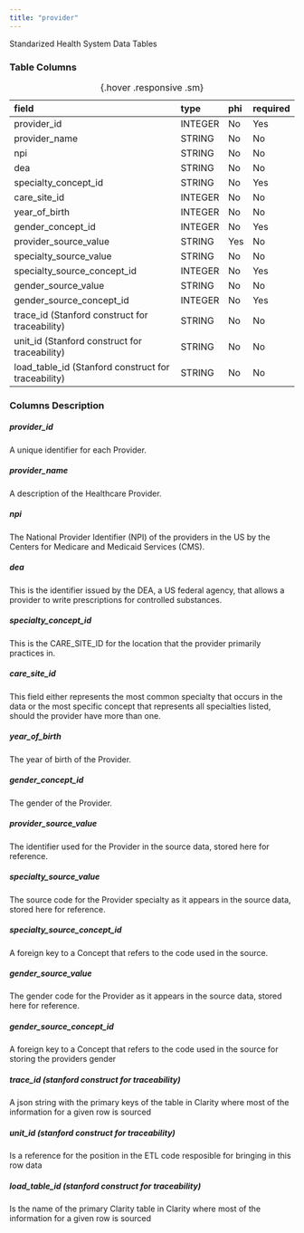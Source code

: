 ```yaml
---
title: "provider"
---
```


Standarized Health System Data Tables

### Table Columns

| field                                               | type    | phi   | required   |
|:----------------------------------------------------|:--------|:------|:-----------|
| provider_id                                         | INTEGER | No    | Yes        |
| provider_name                                       | STRING  | No    | No         |
| npi                                                 | STRING  | No    | No         |
| dea                                                 | STRING  | No    | No         |
| specialty_concept_id                                | STRING  | No    | Yes        |
| care_site_id                                        | INTEGER | No    | No         |
| year_of_birth                                       | INTEGER | No    | No         |
| gender_concept_id                                   | INTEGER | No    | Yes        |
| provider_source_value                               | STRING  | Yes   | No         |
| specialty_source_value                              | STRING  | No    | No         |
| specialty_source_concept_id                         | INTEGER | No    | Yes        |
| gender_source_value                                 | STRING  | No    | No         |
| gender_source_concept_id                            | INTEGER | No    | Yes        |
| trace_id (Stanford construct for traceability)      | STRING  | No    | No         |
| unit_id (Stanford construct for traceability)       | STRING  | No    | No         |
| load_table_id (Stanford construct for traceability) | STRING  | No    | No         |

:  {.hover .responsive .sm}

### Columns Description


##### provider_id

A unique identifier for each Provider.

##### provider_name

A description of the Healthcare Provider.

##### npi

The National Provider Identifier (NPI) of the providers in the US by the Centers for Medicare and Medicaid Services (CMS).

##### dea

This is the identifier issued by the DEA, a US federal agency, that allows a provider to write prescriptions for controlled substances.

##### specialty_concept_id

This is the CARE_SITE_ID for the location that the provider primarily practices in.

##### care_site_id

This field either represents the most common specialty that occurs in the data or the most specific concept that represents all specialties listed, should the provider have more than one.

##### year_of_birth

The year of birth of the Provider.

##### gender_concept_id

The gender of the Provider.

##### provider_source_value

The identifier used for the Provider in the source data, stored here for reference.

##### specialty_source_value

The source code for the Provider specialty as it appears in the source data, stored here for reference.

##### specialty_source_concept_id

A foreign key to a Concept that refers to the code used in the source.

##### gender_source_value

The gender code for the Provider as it appears in the source data, stored here for reference.

##### gender_source_concept_id

A foreign key to a Concept that refers to the code used in the source for storing the providers gender

##### trace_id (stanford construct for traceability) 

A json string with the primary keys of the table in Clarity where most of the information for a given row is sourced

##### unit_id (stanford construct for traceability) 

Is a reference for the position in the ETL code resposible for bringing in this row data

##### load_table_id (stanford construct for traceability) 

Is the name of the primary Clarity table in Clarity where most of the information for a given row is sourced
